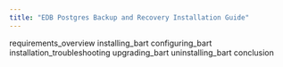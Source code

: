 ```yaml
---
title: "EDB Postgres Backup and Recovery Installation Guide"
---
```




<div class="toctree" maxdepth="5">

requirements\_overview installing\_bart configuring\_bart installation\_troubleshooting upgrading\_bart uninstalling\_bart conclusion

</div>
